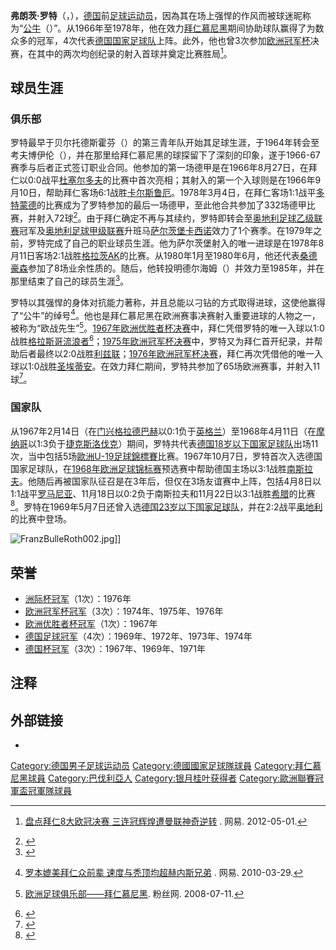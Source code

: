 {{noteTA|G1=Football|G2=uefa|G3=德甲}}
{{Infobox football biography
| image          = [[File:FranzBulleRoth001.jpg|200px]]
| fullname       =
| birth_date     = {{birth date and age|df=yes|1946|4|27}}
| birth_place    = {{flag|Allied-occupied Germany}}[[梅明根|梅明根]]
| death_date     =
| height         = {{Height|m=1.79}}<ref>{{de}}{{cite web | url = http://www.kicker.de/news/fussball/bundesliga/vereine/1-bundesliga/1968-69/bayern-muenchen-14/12553/spieler_franz-roth.html | title = Roth, Franz | 3 =  | publisher = kicker.de | accessdate = 2013-05-09 | archive-date = 2013-07-09 | archive-url = https://web.archive.org/web/20130709001543/http://www.kicker.de/news/fussball/bundesliga/vereine/1-bundesliga/1968-69/bayern-muenchen-14/12553/spieler_franz-roth.html | dead-url = no }}</ref>
| position       = [[中场|中场]]
| currentclub    =
| youthyears1    = {{0|0000}}–1964
| youthclubs1    = 贝尔托德斯霍芬
| youthyears2    = 1964–1966
| youthclubs2    = 考夫博伊伦
| years1         = 1966–1978
| clubs1         = [[拜仁慕尼黑|拜仁慕尼黑]]
| caps1          = 322
| goals1         = 72
| years2         = 1978–1979
| clubs2         = [[薩爾斯堡紅牛足球俱樂部|萨尔茨堡卡西诺]]
| caps2          = 
| goals2         = 
| years3         = 1980
| clubs3         = [[桑德豪森足球俱乐部|桑德豪森]]
| caps3          = 
| goals3         = 
| years4         = 1980–1985
| clubs4         = 明德尔海姆
| caps4          = 
| goals4         = 
| nationalyears1 = 1967–1970
| nationalteam1  = [[德国国家足球队|德国]]
| nationalcaps1  = 4
| nationalgoals1 = 0
| nationalyears2 = 1969
| nationalteam2  = [[德国21岁以下国家足球队|德国U-23]]
| nationalcaps2  = 1
| nationalgoals2 = 0
}}

'''弗朗茨·罗特'''（{{lang-de|'''Franz Roth'''}}，{{bd|1946年|4月27日|catIdx=Roth, Franz}}），[[德国|德国]]前[[足球|足球]][[运动员|运动员]]，因為其在场上强悍的作风而被球迷昵称为“[[公牛|公牛]]（{{lang|de|Bulle}}）”。从1966年至1978年，他在效力[[拜仁慕尼黑|拜仁慕尼黑]]期间协助球队赢得了为数众多的冠军，4次代表[[德国国家足球队|德国国家足球队]]上阵。此外，他也曾3次参加[[欧洲冠军杯|欧洲冠军杯]]决赛，在其中的两次均创纪录的射入首球并奠定比赛胜局<ref>{{zh}}[http://sports.163.com/12/0501/19/80ELV87R00051C97.html 盘点拜仁8大欧冠决赛 三连冠辉煌遭曼联神奇逆转] {{Wayback|url=http://sports.163.com/12/0501/19/80ELV87R00051C97.html |date=20130521091249 }}. 网易. 2012-05-01.</ref>。

==球员生涯==
===俱乐部===
罗特最早于贝尔托德斯霍芬（{{lang|de|TSV Bertoldshofen}}）的第三青年队开始其足球生涯，于1964年转会至考夫博伊伦（{{lang|de|SpVgg Kaufbeuren}}），并在那里给拜仁慕尼黑的球探留下了深刻的印象，遂于1966-67赛季与后者正式签订职业合同。他参加的第一场德甲是在1966年8月27日，在拜仁以0:0战平[[杜塞尔多夫足球俱乐部|杜塞尔多夫]]的比赛中首次亮相；其射入的第一个入球则是在1966年9月10日，帮助拜仁客场6:1战胜[[卡尔斯鲁厄足球俱乐部|卡尔斯鲁厄]]。1978年3月4日，在拜仁客场1:1战平[[多特蒙德足球俱乐部|多特蒙德]]的比赛成为了罗特参加的最后一场德甲，至此他合共参加了332场德甲比赛，并射入72球<ref>{{de}}{{cite web | url = http://www.wz-newsline.de/home/sport/fussball/bundesliga/stark-wie-ein-bulle-franz-roth-wird-65-1.643144 | title = Stark wie ein Bulle - Franz Roth wird 65 | publisher = Westdeutsche Zeitung | date = 2011-04-27 | accessdate = 2013-06-13 }}</ref>。由于拜仁确定不再与其续约，罗特即转会至[[奥地利足球甲级联赛|奥地利足球乙级联赛]]冠军及[[奥地利足球超级联赛|奥地利足球甲级联赛]]升班马[[薩爾斯堡紅牛足球俱樂部|萨尔茨堡卡西诺]]效力了1个赛季。在1979年之前，罗特完成了自己的职业球员生涯。他为萨尔茨堡射入的唯一进球是在1978年8月11日客场2:1战胜[[格拉茨AK足球俱樂部|格拉茨AK]]的比赛。从1980年1月至1980年6月，他还代表[[桑德豪森足球俱乐部|桑德豪森]]参加了8场业余性质的{{link-de|德国足球巴登-符腾堡高级联赛|Fußball-Oberliga Baden-Württemberg}}。随后，他转投明德尔海姆（{{lang|de|TSV Mindelheim}}）并效力至1985年，并在那里结束了自己的球员生涯<ref>{{de}}{{cite web | url = http://www.transfermarkt.at/de/franz-roth/transfers/spieler_95452_520808.html | title = Franz Roth | publisher = Transfermarkt.at | accessdate = 2013-06-13 }}{{dead link|date=2018年2月 |bot=InternetArchiveBot |fix-attempted=yes }}</ref>。

罗特以其强悍的身体对抗能力著称，并且总能以刁钻的方式取得进球，这使他赢得了“公牛”的绰号<ref>{{zh}}[http://we.sportscn.com/viewnews-412191.html 罗本媲美拜仁众前辈 速度与秃顶均超赫内斯兄弟] {{Wayback|url=http://we.sportscn.com/viewnews-412191.html |date=20140814205105 }}. 网易.  2010-03-29.</ref>。他也是拜仁慕尼黑在欧洲赛事决赛射入重要进球的人物之一，被称为“欧战先生”<ref>{{zh}}[http://news.ifensi.com/other/2008-07-11/article-149097.html 欧洲足球俱乐部——拜仁慕尼黑]{{dead link|date=2018年2月 |bot=InternetArchiveBot |fix-attempted=yes }}. 粉丝网.  2008-07-11.</ref>。[[1967年欧洲优胜者杯决赛|1967年欧洲优胜者杯决赛]]中，拜仁凭借罗特的唯一入球以1:0战胜[[格拉斯哥流浪者|格拉斯哥流浪者]]<ref>{{de}}{{cite web | url = http://www.merkur-online.de/sport/fc-bayern/franz-bulle-roth-kraft-muss-geburt-haben-1219525.html | title = Franz „Bulle“ Roth: „Kraft muss man von Geburt an haben" | publisher = merkur-online.de | date = 2011-04-26 | accessdate = 2013-05-09 | archive-date = 2014-07-14 | archive-url = https://web.archive.org/web/20140714183238/http://www.merkur-online.de/sport/fc-bayern/franz-bulle-roth-kraft-muss-geburt-haben-1219525.html | dead-url = no }}</ref>；[[1975年欧洲冠军杯决赛|1975年欧洲冠军杯决赛]]中，罗特又为拜仁首开纪录，并帮助后者最终以2:0战胜[[利兹联|利兹联]]；[[1976年欧洲冠军杯决赛|1976年欧洲冠军杯决赛]]，拜仁再次凭借他的唯一入球以1:0战胜[[圣埃蒂安足球俱乐部|圣埃蒂安]]。在效力拜仁期间，罗特共参加了65场欧洲赛事，并射入11球<ref>{{en}}{{cite web | url = http://www.uefa.com/news/newsid=390064.html | title = 1975/76: Roth completes Bayern hat-trick | publisher = UEFA.com | accessdate = 2013-05-09 | archive-date = 2014-07-16 | archive-url = https://web.archive.org/web/20140716052948/http://www.uefa.com/news/newsid=390064.html | dead-url = no }}</ref>。

===国家队===
从1967年2月14日（在[[门兴格拉德巴赫|门兴格拉德巴赫]]以0:1负于[[英格蘭18歲以下足球代表隊|英格兰]]）至1968年4月11日（在[[摩纳哥|摩纳哥]]以1:3负于[[捷克斯洛伐克18岁以下国家足球队|捷克斯洛伐克]]）期间，罗特共代表[[德国18岁以下国家足球队|德国18岁以下国家足球队]]出场11次，当中包括5场[[歐洲U-19足球錦標賽|歐洲U-19足球錦標賽]]比赛。1967年10月7日，罗特首次入选德国国家足球队，在[[1968年欧洲足球锦标赛|1968年欧洲足球锦标赛]]预选赛中帮助德国主场以3:1战胜[[南斯拉夫国家足球队|南斯拉夫]]。他随后再被国家队征召是在3年后，但仅在3场友谊赛中上阵，包括4月8日以1:1战平[[罗马尼亚国家足球队|罗马尼亚]]、11月18日以0:2负于南斯拉夫和11月22日以3:1战胜[[希腊国家足球队|希腊]]的比赛<ref>{{de}}{{cite web | url = http://www.transfermarkt.de/de/franz-roth/profil/spieler_95452.html | title = Franz Roth | publisher = Transfermarkt.de | accessdate = 2013-06-13 | archive-date = 2013-06-09 | archive-url = https://web.archive.org/web/20130609020817/http://www.transfermarkt.de/de/franz-roth/profil/spieler_95452.html | dead-url = no }}</ref>。罗特在1969年5月7日还曾入选[[德国21岁以下国家足球队|德国23岁以下国家足球队]]，并在2:2战平[[奧地利21歲以下國家足球隊|奥地利]]的比赛中登场。

[[File:FranzBulleRoth002.jpg|thumb]]]]
==荣誉==
* [[洲际杯足球赛|洲际杯冠军]]（1次）：1976年
* [[欧洲冠军杯|欧洲冠军杯冠军]]（3次）：1974年、1975年、1976年
* [[欧洲优胜者杯|欧洲优胜者杯冠军]]（1次）：1967年
* [[德国足球冠军|德国足球冠军]]（4次）：1969年、1972年、1973年、1974年
* [[德国杯|德国杯冠军]]（3次）：1967年、1969年、1971年

==注释==
{{reflist}}

== 外部链接 ==
{{Commonscat|Franz Roth|弗朗茨·罗特}}
* {{Fussballdaten|rothfranz|Franz Roth}}

{{DEFAULTSORT:Roth, Franz}}
[[Category:德国男子足球运动员|Category:德国男子足球运动员]]
[[Category:德國國家足球隊球員|Category:德國國家足球隊球員]]
[[Category:拜仁慕尼黑球員|Category:拜仁慕尼黑球員]]
[[Category:巴伐利亞人|Category:巴伐利亞人]]
[[Category:银月桂叶获得者|Category:银月桂叶获得者]]
[[Category:歐洲聯賽冠軍盃冠軍隊球員|Category:歐洲聯賽冠軍盃冠軍隊球員]]